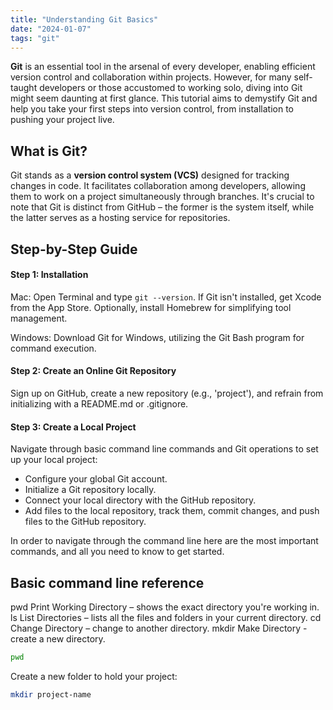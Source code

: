 ```yaml
---
title: "Understanding Git Basics"
date: "2024-01-07"
tags: "git"
---
```


**Git** is an essential tool in the arsenal of every developer, enabling efficient version control and collaboration within projects. However, for many self-taught developers or those accustomed to working solo, diving into Git might seem daunting at first glance. This tutorial aims to demystify Git and help you take your first steps into version control, from installation to pushing your project live.

## What is Git?

Git stands as a **version control system (VCS)** designed for tracking changes in code. It facilitates collaboration among developers, allowing them to work on a project simultaneously through branches. It's crucial to note that Git is distinct from GitHub – the former is the system itself, while the latter serves as a hosting service for repositories.

## Step-by-Step Guide

#### Step 1: Installation

Mac: Open Terminal and type `git --version`. If Git isn't installed, get Xcode from the App Store. Optionally, install Homebrew for simplifying tool management.

Windows: Download Git for Windows, utilizing the Git Bash program for command execution.

#### Step 2: Create an Online Git Repository

Sign up on GitHub, create a new repository (e.g., 'project'), and refrain from initializing with a README.md or .gitignore.

#### Step 3: Create a Local Project

Navigate through basic command line commands and Git operations to set up your local project:

- Configure your global Git account.
- Initialize a Git repository locally.
- Connect your local directory with the GitHub repository.
- Add files to the local repository, track them, commit changes, and push files to the GitHub repository.

In order to navigate through the command line here are the most important commands, and all you need to know to get started.

## Basic command line reference

pwd Print Working Directory – shows the exact directory you're working in.
ls List Directories – lists all the files and folders in your current directory.
cd Change Directory – change to another directory.
mkdir Make Directory - create a new directory.

```bash
pwd
```

Create a new folder to hold your project:

```bash
mkdir project-name
```
